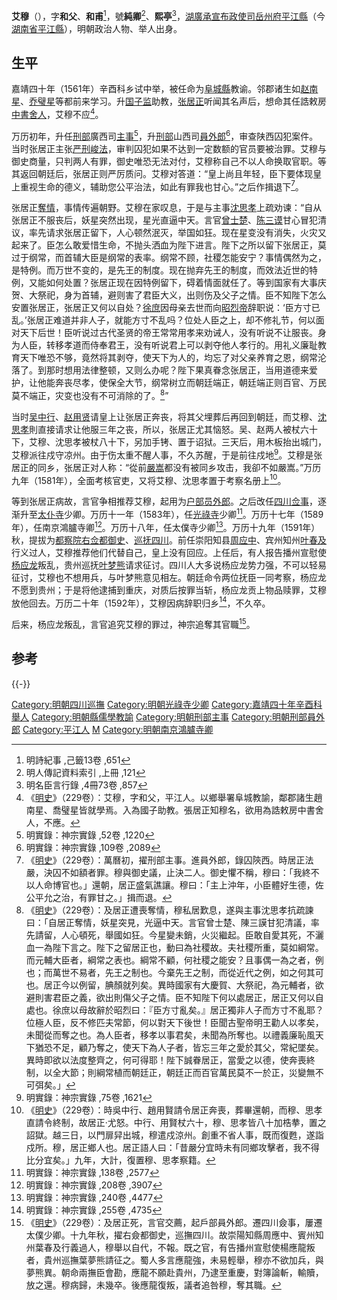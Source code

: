 {{明清人物信息框
| 姓名 = 艾穆
| 原名 =
| 圖片名稱= 
| 圖片大小 =
| 圖片說明 = 
| 最高職務 =右佥都御史巡抚四川
| 國家 = 大明 
| 爵位 =
| 籍貫 = [[湖廣承宣布政使司|湖廣承宣布政使司]][[岳州府|岳州府]][[平江縣|平江縣]]
| 族裔 = 
| 旗籍 = 
| 字號 = 字和父、和甫，號純卿
| 諡號 =
| 出生日期 = 生年不詳
| 出生地點 = [[湖廣承宣布政使司|湖廣]][[平江縣|平江縣]]
| 逝世日期 = 萬曆二十六年（1598年）
| 逝世地點 = [[湖廣承宣布政使司|湖廣]][[平江縣|平江縣]]
| 墓葬 =
| 配偶 = 
| 親屬 = 
| 出身 =
* 嘉靖四十年辛酉科举人
| 經歷 =
| 著作 =  
}}
'''艾穆'''（{{bd|？||？}}），字'''和父'''、'''和甫'''<ref>明詩紀事 ,己籤13卷 ,651</ref>，號'''純卿'''<ref>明人傳記資料索引 ,上冊 ,121</ref>、'''熙亭'''<ref>明名臣言行錄 ,4冊73卷 ,857</ref>，[[湖廣承宣布政使司|湖廣承宣布政使司]][[岳州府|岳州府]][[平江縣|平江縣]]（今[[湖南省|湖南省]][[平江縣|平江縣]]），明朝政治人物、举人出身。

== 生平 ==
嘉靖四十年（1561年）辛酉科乡试中举，被任命为[[阜城縣|阜城縣]]教谕。邻郡诸生如[[赵南星|赵南星]]、[[乔璧星|乔璧星]]等都前来学习。升[[国子监|国子监]]助教，[[张居正|张居正]]听闻其名声后，想命其任誥敕房[[中書舍人|中書舍人]]，艾穆不应<ref>《[[明史|明史]]》（229卷）：艾穆，字和父，平江人。以鄉舉署阜城教諭，鄰郡諸生趙南星、喬璧星皆就學焉。入為國子助教。張居正知穆名，欲用為誥敕房中書舍人，不應。</ref>。

万历初年，升任[[刑部|刑部]]廣西司[[主事|主事]]<ref>明實錄：神宗實錄 ,52卷 ,1220</ref>，升[[刑部|刑部]]山西司[[員外郎|員外郎]]<ref>明實錄：神宗實錄 ,109卷 ,2089</ref>，审查陕西囚犯案件。当时张居正主张[[严刑峻法|严刑峻法]]，审判囚犯如果不达到一定数额的官员要被治罪。艾穆与御史商量，只判两人有罪，御史唯恐无法对付，艾穆称自己不以人命换取官职。等其返回朝廷后，张居正则严厉质问。艾穆对答道：“皇上尚且年轻，臣下要体现皇上重视生命的德义，辅助您公平治法，如此有罪我也甘心。”之后作揖退下<ref>《[[明史|明史]]》（229卷）：萬曆初，擢刑部主事。進員外郎，錄囚陝西。時居正法嚴，決囚不如額者罪。穆與御史議，止決二人。御史懼不稱，穆曰：「我終不以人命博官也。」還朝，居正盛氣譙讓。穆曰：「主上沖年，小臣體好生德，佐公平允之治，有罪甘之。」揖而退。</ref>。

张居正[[奪情|奪情]]，事情传遍朝野。艾穆在家叹息，于是与主事[[沈思孝|沈思孝]]上疏劝谏：“自从张居正不服丧后，妖星突然出现，星光直逼中天。言官[[曾士楚|曾士楚]]、[[陈三谟|陈三谟]]甘心冒犯清议，率先请求张居正留下，人心顿然泯灭，举国如狂。现在星变没有消失，火灾又起来了。臣怎么敢爱惜生命，不抛头洒血为陛下进言。陛下之所以留下张居正，莫过于纲常，而首辅大臣是纲常的表率。纲常不顾，社稷怎能安宁？事情偶然为之，是特例。而万世不变的，是先王的制度。现在抛弃先王的制度，而效法近世的特例，又能如何处置？张居正现在因特例留下，碍着情面就任了。等到国家有大事庆贺、大祭祀，身为首辅，避则害了君臣大义，出则伤及父子之情。臣不知陛下怎么安置张居正，张居正又何以自处？[[徐庶|徐庶]]因母亲去世而向[[昭烈帝|昭烈帝]]辞职说：‘臣方寸已乱。’张居正难道并非人子，就能方寸不乱吗？位处人臣之上，却不修礼节，何以面对天下后世！臣听说过古代圣贤的帝王常常用孝来劝诫人，没有听说不让服丧。身为人臣，转移孝道而侍奉君王，没有听说君上可以剥夺他人孝行的。用礼义廉耻教育天下唯恐不够，竟然将其剥夺，使天下为人的，均忘了对父亲养育之恩，纲常沦落了。到那时想用法律整顿，又则么办呢？陛下果真眷念张居正，当用道德来爱护，让他能奔丧尽孝，使保全大节，纲常树立而朝廷端正，朝廷端正则百官、万民莫不端正，灾变也没有不可消除的了。<ref>《[[明史|明史]]》（229卷）：及居正遭喪奪情，穆私居歎息，遂與主事沈思孝抗疏諫曰：「自居正奪情，妖星突見，光逼中天。言官曾士楚、陳三謨甘犯清議，率先請留，人心頓死，舉國如狂。今星變未銷，火災繼起。臣敢自愛其死，不灑血一為陛下言之。陛下之留居正也，動曰為社稷故。夫社稷所重，莫如綱常。而元輔大臣者，綱常之表也。綱常不顧，何社稷之能安？且事偶一為之者，例也；而萬世不易者，先王之制也。今棄先王之制，而從近代之例，如之何其可也。居正今以例留，腆顏就列矣。異時國家有大慶賀、大祭祀，為元輔者，欲避則害君臣之義，欲出則傷父子之情。臣不知陛下何以處居正，居正又何以自處也。徐庶以母故辭於昭烈曰：『臣方寸亂矣。』居正獨非人子而方寸不亂耶？位極人臣，反不修匹夫常節，何以對天下後世！臣聞古聖帝明王勸人以孝矣，未聞從而奪之也。為人臣者，移孝以事君矣，未聞為所奪也。以禮義廉恥風天下猶恐不足，顧乃奪之，使天下為人子者，皆忘三年之愛於其父，常紀墜矣。異時即欲以法度整齊之，何可得耶！陛下誠眷居正，當愛之以德，使奔喪終制，以全大節；則綱常植而朝廷正，朝廷正而百官萬民莫不一於正，災變無不可弭矣。」</ref>”

当时[[吴中行|吴中行]]、[[赵用贤|赵用贤]]请皇上让张居正奔丧，将其父埋葬后再回到朝廷，而艾穆、[[沈思孝|沈思孝]]則直接请求让他服三年之丧，所以，张居正尤其恼怒。吴、赵两人被杖六十下，艾穆、沈思孝被杖八十下，另加手铐、置于诏狱。三天后，用木板抬出城门，艾穆派往戍守凉州。由于伤太重不醒人事，不久苏醒，于是前往戍地<ref>明實錄：神宗實錄 ,75卷 ,1621</ref>。艾穆是张居正的同乡，张居正对人称：“從前[[嚴嵩|嚴嵩]]都没有被同乡攻击，我卻不如嚴嵩。”万历九年（1581年），全面考核官吏，又将艾穆、沈思孝置于考察名册上<ref>《[[明史|明史]]》（229卷）：時吳中行、趙用賢請令居正奔喪，葬畢還朝，而穆、思孝直請令終制，故居正·尤怒。中行、用賢杖六十，穆、思孝皆八十加梏拲，置之詔獄。越三日，以門扉舁出城，穆遣戍涼州。創重不省人事，既而復甦，遂詣戍所。穆，居正鄉人也。居正語人曰：「昔嚴分宜時未有同鄉攻擊者，我不得比分宜矣。」九年，大計，復置穆、思孝察籍。</ref>。

等到张居正病故，言官争相推荐艾穆，起用为[[户部|户部]][[员外郎|员外郎]]。之后改任[[四川|四川]][[佥事|佥事]]，逐渐升至[[太仆寺|太仆寺]]少卿。万历十一年（1583年），任[[光祿寺|光祿寺]]少卿<ref>明實錄：神宗實錄 ,138卷 ,2577</ref>。万历十七年（1589年），任南京鴻臚寺卿<ref>明實錄：神宗實錄 ,208卷 ,3907</ref>。万历十八年，任太僕寺少卿<ref>明實錄：神宗實錄 ,240卷 ,4477</ref>。万历十九年（1591年）秋，提拔为[[都察院|都察院]][[右佥都御史|右佥都御史]]、[[四川巡抚|巡抚四川]]。前任崇阳知县[[周应中|周应中]]、宾州知州[[叶春及|叶春及]]行义过人，艾穆推荐他们代替自己，皇上没有回应。上任后，有人报告播州宣慰使[[杨应龙|杨应龙]]叛乱，贵州巡抚[[叶梦熊|叶梦熊]]请求征讨。四川人大多说杨应龙势力强，不可以轻易征讨，艾穆也不想用兵，与叶梦熊意见相左。朝廷命令两位抚臣一同考察，杨应龙不愿到贵州；于是将他逮捕到重庆，对质后按罪当斩，杨应龙贡上物品赎罪，艾穆放他回去。万历二十年（1592年），艾穆因病辞职归乡<ref>明實錄：神宗實錄 ,255卷 ,4735</ref>，不久卒。

后来，杨应龙叛乱，言官追究艾穆的罪过，神宗追奪其官職<ref>《[[明史|明史]]》（229卷）：及居正死，言官交薦，起戶部員外郎。遷四川僉事，屢遷太僕少卿。十九年秋，擢右僉都御史，巡撫四川。故崇陽知縣周應中、賓州知州葉春及行義過人，穆舉以自代，不報。既之官，有告播州宣慰使楊應龍叛者，貴州巡撫葉夢熊請征之。蜀人多言應龍強，未易輕舉，穆亦不欲加兵，與夢熊異。朝命兩撫臣會勘，應龍不願赴貴州，乃逮至重慶，對簿論斬，輸贖，放之還。穆病歸，未幾卒。後應龍復叛，議者追咎穆，奪其職。</ref>。

==参考==
{{reflist|2}}

{{-}}
{{start box}}
{{s-off}}
{{succession box|[[李尚思|李尚思]]|[[王繼光|王繼光]]|[[明朝|明朝]][[四川巡撫|四川巡撫]]|<small>萬曆十九年（1591年）上任</small>}}
{{end box}}
{{DEFAULTSORT:Ai艾}}
[[Category:明朝四川巡撫|Category:明朝四川巡撫]]
[[Category:明朝光祿寺少卿|Category:明朝光祿寺少卿]]
[[Category:嘉靖四十年辛酉科舉人|Category:嘉靖四十年辛酉科舉人]]
[[Category:明朝縣儒學教諭|Category:明朝縣儒學教諭]]
[[Category:明朝刑部主事|Category:明朝刑部主事]]
[[Category:明朝刑部員外郎|Category:明朝刑部員外郎]]
[[Category:平江人|Category:平江人]]
[[Category:艾姓|M]]
[[Category:明朝南京鴻臚寺卿|Category:明朝南京鴻臚寺卿]]